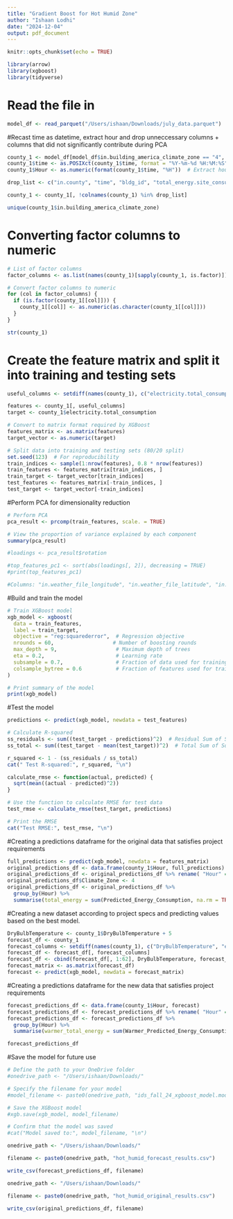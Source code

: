 ```yaml
---
title: "Gradient Boost for Hot Humid Zone"
author: "Ishaan Lodhi"
date: "2024-12-04"
output: pdf_document
---
```


```r
knitr::opts_chunk$set(echo = TRUE)
```

```r
library(arrow)
library(xgboost)
library(tidyverse)
```

# Read the file in
```r
model_df <- read_parquet("/Users/ishaan/Downloads/july_data.parquet")
```

#Recast time as datetime, extract hour and drop unneccessary columns + columns that did not significantly contribute during PCA
```r
county_1 <- model_df[model_df$in.building_america_climate_zone == "4", ]
county_1$time <- as.POSIXct(county_1$time, format = "%Y-%m-%d %H:%M:%S") 
county_1$Hour <- as.numeric(format(county_1$time, "%H"))  # Extract hour

drop_list <- c("in.county", "time", "bldg_id", "total_energy.site_consumption_intensity", "total_energy.site_consumption", "natural_gas.total_consumption_intensity", "natural_gas.total_consumption", "electricity.total_consumption_intensity", "in.weather_file_longitude", "in.weather_file_latitude", "in.misc_well_pump", "in.misc_gas_lighting", "in.insulation_slab", "in.heating_setpoint_has_offset", "in.has_pv")

county_1 <- county_1[, !colnames(county_1) %in% drop_list]
```


```r
unique(county_1$in.building_america_climate_zone)
```

# Converting factor columns to numeric
```r
# List of factor columns
factor_columns <- as.list(names(county_1)[sapply(county_1, is.factor)])

# Convert factor columns to numeric
for (col in factor_columns) {
  if (is.factor(county_1[[col]])) {
    county_1[[col]] <- as.numeric(as.character(county_1[[col]]))
  }
}
```

```r
str(county_1)
```

# Create the feature matrix and split it into training and testing sets
```r

useful_columns <- setdiff(names(county_1), c("electricity.total_consumption", "in.building_america_climate_zone"))

features <- county_1[, useful_columns]
target <- county_1$electricity.total_consumption

# Convert to matrix format required by XGBoost
features_matrix <- as.matrix(features)
target_vector <- as.numeric(target)

# Split data into training and testing sets (80/20 split)
set.seed(123)  # For reproducibility
train_indices <- sample(1:nrow(features), 0.8 * nrow(features))
train_features <- features_matrix[train_indices, ]
train_target <- target_vector[train_indices]
test_features <- features_matrix[-train_indices, ]
test_target <- target_vector[-train_indices]
```


#Perform PCA for dimensionality reduction
```r
# Perform PCA
pca_result <- prcomp(train_features, scale. = TRUE)

# View the proportion of variance explained by each component
summary(pca_result)
```

```r
#loadings <- pca_result$rotation

#top_features_pc1 <- sort(abs(loadings[, 2]), decreasing = TRUE)
#print(top_features_pc1)

#Columns: "in.weather_file_longitude", "in.weather_file_latitude", "in.misc_well_pump", "in.misc_gas_lighting", "in.insulation_slab", "in.heating_setpoint_has_offset", "in.has_pv" were least contributors during PCA and were thus dropped during feature selection to aid memory efficiency. 

```

#Build and train the model
```r
# Train XGBoost model
xgb_model <- xgboost(
  data = train_features,
  label = train_target,
  objective = "reg:squarederror",  # Regression objective
  nrounds = 60,                   # Number of boosting rounds
  max_depth = 9,                   # Maximum depth of trees
  eta = 0.2,                       # Learning rate
  subsample = 0.7,                 # Fraction of data used for training each tree
  colsample_bytree = 0.6           # Fraction of features used for training each tree
)

# Print summary of the model
print(xgb_model)
```
#Test the model
```r
predictions <- predict(xgb_model, newdata = test_features)
```

```r
# Calculate R-squared
ss_residuals <- sum((test_target - predictions)^2)  # Residual Sum of Squares
ss_total <- sum((test_target - mean(test_target))^2)  # Total Sum of Squares

r_squared <- 1 - (ss_residuals / ss_total)
cat(" Test R-squared:", r_squared, "\n")

```

```r
calculate_rmse <- function(actual, predicted) {
  sqrt(mean((actual - predicted)^2))
}

# Use the function to calculate RMSE for test data
test_rmse <- calculate_rmse(test_target, predictions)

# Print the RMSE
cat("Test RMSE:", test_rmse, "\n")
```


#Creating a predictions dataframe for the original data that satisfies project requirements
```r
full_predictions <- predict(xgb_model, newdata = features_matrix)
original_predictions_df <- data.frame(county_1$Hour, full_predictions)
original_predictions_df <- original_predictions_df %>% rename( "Hour" = county_1.Hour , "Predicted_Energy_Consumption" = full_predictions)
original_predictions_df$Climate_Zone <- 4
original_predictions_df <- original_predictions_df %>%
  group_by(Hour) %>%
  summarise(total_energy = sum(Predicted_Energy_Consumption, na.rm = TRUE) / 31)
```


#Creating a new dataset according to project specs and predicting values based on the best model.
```r
DryBulbTemperature <- county_1$DryBulbTemperature + 5
forecast_df <- county_1
forecast_columns <- setdiff(names(county_1), c("DryBulbTemperature", "electricity.total_consumption", "in.building_america_climate_zone"))
forecast_df <- forecast_df[, forecast_columns]
forecast_df <- cbind(forecast_df[, 1:62], DryBulbTemperature, forecast_df[, 63:ncol(forecast_df)])
forecast_matrix <- as.matrix(forecast_df)
forecast <- predict(xgb_model, newdata = forecast_matrix)
```


#Creating a predictions dataframe for the new data that satisfies project requirements
```r
forecast_predictions_df <- data.frame(county_1$Hour, forecast)
forecast_predictions_df <- forecast_predictions_df %>% rename( "Hour" = county_1.Hour , "Warmer_Predicted_Energy_Consumption" = forecast)
forecast_predictions_df <- forecast_predictions_df %>%
  group_by(Hour) %>%
  summarise(warmer_total_energy = sum(Warmer_Predicted_Energy_Consumption, na.rm = TRUE) / 31)
```

```r
forecast_predictions_df
```


#Save the model for future use
```r
# Define the path to your OneDrive folder
#onedrive_path <- "/Users/ishaan/Downloads/"

# Specify the filename for your model
#model_filename <- paste0(onedrive_path, "ids_fall_24_xgboost_model.model")

# Save the XGBoost model
#xgb.save(xgb_model, model_filename)

# Confirm that the model was saved
#cat("Model saved to:", model_filename, "\n")

```

```r
onedrive_path <- "/Users/ishaan/Downloads/"

filename <- paste0(onedrive_path, "hot_humid_forecast_results.csv")

write_csv(forecast_predictions_df, filename)
```

```r
onedrive_path <- "/Users/ishaan/Downloads/"

filename <- paste0(onedrive_path, "hot_humid_original_results.csv")

write_csv(original_predictions_df, filename)
```